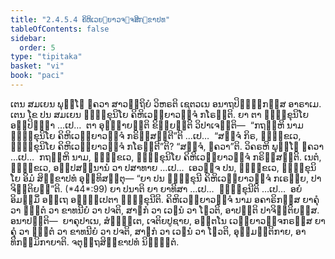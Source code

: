 ```yaml
---
title: "2.4.5.4 ຄິຫິເວຍ຺ຍາວຈ຺ຈສິກ຺ຂາປທ"
tableOfContents: false
sidebar:
  order: 5
type: "tipitaka"
basket: "vi"
book: "paci"
---
```



<DynamicBreadcrumb />

<Division number="990" book="paci">

<Paragraph number="3019" book="paci">
ເຕນ ສມເຍນ ພຸທ຺ໂຘ ຠຄວາ ສາວຕ຺ຖິຍໍ ວິຫຣຕິ ເຊຕວເນ ອນາຖປິຓ຺ຑິກສ຺ສ ອາຣາເມ. ເຕນ ໂຂ ປນ ສມເຍນ ຠິກ຺ຂຸນິໂຍ ຄິຫິເວຍ຺ຍາວຈ຺ຈໍ ກໂຣນ຺ຕິ. ຍາ ຕາ ຠິກ຺ຂຸນິໂຍ ອປ຺ປິຈ຺ຉາ …ເປ…  ຕາ ອຸຊ຺ຌາຍນ຺ຕິ ຂິຍ຺ຍນ຺ຕິ ວິປາເຈນ຺ຕິ—  “ກຖຎ຺ຫິ ນາມ ຠິກ຺ຂຸນິໂຍ ຄິຫິເວຍ຺ຍາວຈ຺ຈໍ ກຣິສ຺ສນ຺ຕີ”ຕິ …ເປ…  “ສຈ຺ຈໍ ກິຣ, ຠິກ຺ຂເວ, ຠິກ຺ຂຸນິໂຍ ຄິຫິເວຍ຺ຍາວຈ຺ຈໍ ກໂຣນ຺ຕີ”ຕິ? “ສຈ຺ຈໍ, ຠຄວາ”ຕິ. ວິຄຣຫິ ພຸທ຺ໂຘ ຠຄວາ …ເປ…  ກຖຎ຺ຫິ ນາມ, ຠິກ຺ຂເວ, ຠິກ຺ຂຸນິໂຍ ຄິຫິເວຍ຺ຍາວຈ຺ຈໍ ກຣິສ຺ສນ຺ຕິ. ເນຕໍ, ຠິກ຺ຂເວ, ອປ຺ປສນ຺ນານໍ ວາ ປສາທາຍ …ເປ…  ເອວຎ຺ຈ ປນ, ຠິກ຺ຂເວ, ຠິກ຺ຂຸນິໂຍ ອິມໍ ສິກ຺ຂາປທໍ ອຸທ຺ທິສນ຺ຕຸ—
</Paragraph>

</Division>
<Division number="991" book="paci">

<Paragraph number="3020" book="paci">
<Emphasis>“ຍາ ປນ ຠິກ຺ຂຸນີ ຄິຫິເວຍ຺ຍາວຈ຺ຈໍ ກເຣຍ຺ຍ, ປາຈິຕ຺ຕິຍນ຺”</Emphasis>ຕິ. (*44*:<Emphasis>99</Emphasis>)
</Paragraph>

</Division>
<Division number="992" book="paci">

<Paragraph number="3021" book="paci">
<Emphasis>ຍາ ປນາ</Emphasis>ຕິ ຍາ ຍາທິສາ …ເປ…  <Emphasis>ຠິກ຺ຂຸນີ</Emphasis>ຕິ …ເປ…  ອຍໍ ອິມສ຺ມິໍ ອຕ຺ເຖ ອຘິປ຺ເປຕາ ຠິກ຺ຂຸນີຕິ.
</Paragraph>

<Paragraph number="3022" book="paci">
<Emphasis>ຄິຫິເວຍ຺ຍາວຈ຺ຈໍ</Emphasis> ນາມ ອຄາຣິກສ຺ສ ຍາຄຸໍ ວາ ຠຕ຺ຕໍ ວາ ຂາທນີຍໍ ວາ ປຈຕິ, ສາຏກໍ ວາ ເວຐນໍ ວາ ໂຘວຕິ, ອາປຕ຺ຕິ ປາຈິຕ຺ຕິຍສ຺ສ.
</Paragraph>

</Division>
<Division number="993" book="paci">

<Paragraph number="3023" book="paci">
ອນາປຕ຺ຕິ—  ຍາຄຸປາເນ, ສໍຆຠຕ຺ເຕ, ເຈຕິຍປູຊາຍ, ອຕ຺ຕໂນ ເວຍ຺ຍາວຈ຺ຈກຣສ຺ສ ຍາຄຸໍ ວາ ຠຕ຺ຕໍ ວາ ຂາທນີຍໍ ວາ ປຈຕິ, ສາຏກໍ ວາ ເວຐນໍ ວາ ໂຘວຕິ, ອຸມ຺ມຕ຺ຕິກາຍ, ອາທິກມ຺ມິກາຍາຕິ.

</Paragraph>
</Division>

<Paragraph number="3024" type="center" book="paci">
ຈຕຸຕ຺ຖສິກ຺ຂາປທໍ ນິຏ຺ຐິຕໍ.
</Paragraph>